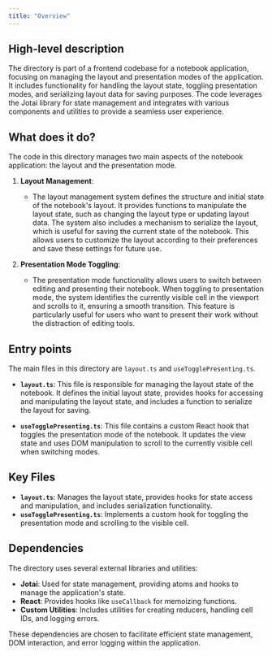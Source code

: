 ```yaml
---
title: "Overview"
---
```


## High-level description

The directory is part of a frontend codebase for a notebook application, focusing on managing the layout and presentation modes of the application. It includes functionality for handling the layout state, toggling presentation modes, and serializing layout data for saving purposes. The code leverages the Jotai library for state management and integrates with various components and utilities to provide a seamless user experience.

## What does it do?

The code in this directory manages two main aspects of the notebook application: the layout and the presentation mode.

1. **Layout Management**: 
   - The layout management system defines the structure and initial state of the notebook's layout. It provides functions to manipulate the layout state, such as changing the layout type or updating layout data. The system also includes a mechanism to serialize the layout, which is useful for saving the current state of the notebook. This allows users to customize the layout according to their preferences and save these settings for future use.

2. **Presentation Mode Toggling**:
   - The presentation mode functionality allows users to switch between editing and presenting their notebook. When toggling to presentation mode, the system identifies the currently visible cell in the viewport and scrolls to it, ensuring a smooth transition. This feature is particularly useful for users who want to present their work without the distraction of editing tools.

## Entry points

The main files in this directory are `layout.ts` and `useTogglePresenting.ts`. 

- **`layout.ts`**: This file is responsible for managing the layout state of the notebook. It defines the initial layout state, provides hooks for accessing and manipulating the layout state, and includes a function to serialize the layout for saving.

- **`useTogglePresenting.ts`**: This file contains a custom React hook that toggles the presentation mode of the notebook. It updates the view state and uses DOM manipulation to scroll to the currently visible cell when switching modes.

## Key Files

- **`layout.ts`**: Manages the layout state, provides hooks for state access and manipulation, and includes serialization functionality.
- **`useTogglePresenting.ts`**: Implements a custom hook for toggling the presentation mode and scrolling to the visible cell.

## Dependencies

The directory uses several external libraries and utilities:

- **Jotai**: Used for state management, providing atoms and hooks to manage the application's state.
- **React**: Provides hooks like `useCallback` for memoizing functions.
- **Custom Utilities**: Includes utilities for creating reducers, handling cell IDs, and logging errors.

These dependencies are chosen to facilitate efficient state management, DOM interaction, and error logging within the application.